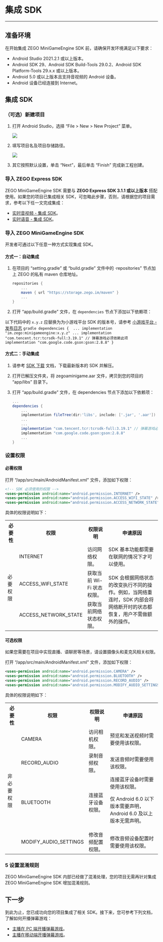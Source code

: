 # 集成 SDK

- - -

## 准备环境

在开始集成 ZEGO MiniGameEngine SDK 前，请确保开发环境满足以下要求：
- Android Studio 2021.2.1 或以上版本。
- Android SDK 29、Android SDK Build-Tools 29.0.2、Android SDK Platform-Tools 29.x.x 或以上版本。
- Android 5.0 或以上版本且支持音视频的 Android 设备。
- Android 设备已经连接到 Internet。

## 集成 SDK

### （可选）新建项目

<Accordion title="此步骤以如何创建新项目为例，如果是集成到已有项目，可忽略此步。" defaultOpen="false">

1. 打开 Android Studio，选择 “File > New > New Project” 菜单。

    <Frame width="512" height="auto" caption=""><img src="https://storage.zego.im/sdk-doc/Pics/Android/ExpressSDK/Integration/android_new_project.png" /></Frame>

2. 填写项目名及项目存储路径。

    <Frame width="512" height="auto" caption=""><img src="https://storage.zego.im/sdk-doc/Pics/MiniGames/empty_activity.jpeg" /></Frame>

3. 其它按照默认设置，单击 “Next”，最后单击 “Finish” 完成新工程创建。

</Accordion>


###  导入 ZEGO Express SDK

ZEGO MiniGameEngine SDK 需要与 **ZEGO Express SDK 3.1.1 或以上版本** 搭配使用。如果您的项目已集成相关 SDK，可忽略此步骤，否则，请根据您的项目需求，参考以下任一文完成集成：

- [实时音视频 - 集成 SDK](https://doc-zh.zego.im/article/195)。
- [实时语音 - 集成 SDK](https://doc-zh.zego.im/article/3575)。

###  导入 ZEGO MiniGameEngine SDK

开发者可通过以下任意一种方式实现集成 SDK。

#### 方式一：自动集成

1. 在项目的 “setting.gradle” 或 “build.gradle” 文件中的 ·repositories” 节点加上 ZEGO 的私有 maven 仓库地址。

    ```gradle
    repositories {
        ...
        maven { url "https://storage.zego.im/maven" }
        ...
    }
    ```

2. 打开 “app/build.gradle” 文件，在 `dependencies` 节点下添加以下依赖项：

  以下代码中的 `x.y.z` 应替换为为小游戏平台 SDK 的版本号，请参考 [小游戏平台 - 发布日志](../Overview/release%20notes.mdx)
    ```gradle
    dependencies { 
        ...
        implementation "im.zego:minigameengine:x.y.z"
        ...
        implementation "com.tencent.tcr:tcrsdk-full:3.19.1" // 弹幕游戏必须依赖此项
        implementation "com.google.code.gson:gson:2.8.8"
    }
    ```

#### 方式二：手动集成

1. 请参考 [SDK 下载](../download.mdx) 文档，下载最新版本的 SDK 并解压。

2. 打开已解压文件夹，将 zegoaminigame.aar 文件，拷贝到您的项目的 “app/libs” 目录下。

3. 打开 “app/build.gradle” 文件，在 dependencies 节点下添加以下依赖项：

    ```groovy
    ...
    dependencies { 
        ...
        implementation fileTree(dir:'libs', include: ['.jar', '.aar'])
        ...
        ...
        implementation "com.tencent.tcr:tcrsdk-full:3.19.1" // 弹幕游戏必须依赖此项
        implementation "com.google.code.gson:gson:2.8.8"
        ...
    }
    ```

###  设置权限

#### 必需权限

打开 “/app/src/main/AndroidManifest.xml” 文件，添加如下权限：

```xml
<!-- SDK 必须使用的权限 -->
<uses-permission android:name="android.permission.INTERNET" />
<uses-permission android:name="android.permission.ACCESS_WIFI_STATE" />
<uses-permission android:name="android.permission.ACCESS_NETWORK_STATE" />
```

具体的权限说明如下：

<table>
  
<tbody><tr>
<th>必要性</th>
<th>权限</th>
<th>权限说明</th>
<th>申请原因</th>
</tr>
<tr>
<td rowspan="3">必要权限</td>
<td>INTERNET</td>
<td>访问网络权限。</td>
<td>SDK 基本功能都需要在联网的情况下才可以使用。</td>
</tr>
<tr>
<td>ACCESS_WIFI_STATE</td>
<td>获取当前 Wi-Fi 状态权限。</td>
<td rowspan="2">SDK 会根据网络状态的改变执行不同的操作。例如，当网络重连时，SDK 内部会将网络断开时的状态都恢复，用户不需做额外的操作。</td>
</tr>
<tr>
<td>ACCESS_NETWORK_STATE</td>
<td>获取当前网络状态权限。</td>
</tr>
</tbody></table>

#### 可选权限

如果您需要在项目中实现直播、语聊房等场景，请设置摄像头和麦克风相关权限。

打开 “/app/src/main/AndroidManifest.xml” 文件，添加如下权限：

```xml
<uses-permission android:name="android.permission.CAMERA" />
<uses-permission android:name="android.permission.BLUETOOTH" />
<uses-permission android:name="android.permission.RECORD_AUDIO" />
<uses-permission android:name="android.permission.MODIFY_AUDIO_SETTINGS" />
```

具体的权限说明如下：

<table>
  
<tbody><tr>
<th>必要性</th>
<th>权限</th>
<th>权限说明</th>
<th>申请原因</th>
</tr>
<tr>
<td rowspan="4">非必要权限</td>
<td>CAMERA</td>
<td>访问相机权限。</td>
<td>预览和发送视频时需要使用该权限。</td>
</tr>
<tr>
<td>RECORD_AUDIO</td>
<td>录制音频权限。</td>
<td>发送音频时需要使用该权限。</td>
</tr>
<tr>
<td>BLUETOOTH</td>
<td>连接蓝牙设备权限。</td>
<td>连接蓝牙设备时需要使用该权限。<Warning title="注意"><p>仅 Android 6.0 以下版本需要声明，Android 6.0 及以上版本无需声明。</p></Warning></td>
</tr>
<tr>
<td>MODIFY_AUDIO_SETTINGS</td>
<td>修改音频配置权限。</td>
<td>修改音频设备配置时需要使用该权限。</td>
</tr>
</tbody></table>


### 5 设置混淆规则

ZEGO MiniGameEngine SDK 内部已经做了混淆处理，您的项目无需再针对集成 ZEGO MiniGameEngine SDK 增加混淆规则。


## 下一步


到此为止，您已成功向您的项目集成了相关 SDK。接下来，您可参考下列文档，了解如何开播弹幕游戏：

- [主播在 PC 端开播弹幕游戏](./Damaku%20Games%20Quick%20Start/Live%20streaming%20games%20on%20PC.mdx)。
- [主播在移动端开播弹幕游戏](./Damaku%20Games%20Quick%20Start/Live%20streaming%20games%20on%20mobile.mdx)。
